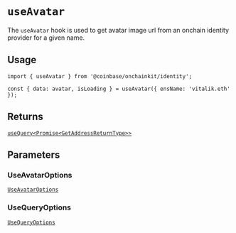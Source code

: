 # `useAvatar`

The `useAvatar` hook is used to get avatar image url from an onchain identity
provider for a given name.

## Usage

```tsx twoslash
import { useAvatar } from '@coinbase/onchainkit/identity';

const { data: avatar, isLoading } = useAvatar({ ensName: 'vitalik.eth' });
```

## Returns

[`useQuery<Promise<GetAddressReturnType>>`](/builderkits/onchainkit/identity/types#getaddressreturntype)

## Parameters

### UseAvatarOptions

[`UseAvatarOptions`](/builderkits/onchainkit/identity/types#useavataroptions)

### UseQueryOptions

[`UseQueryOptions`](/builderkits/onchainkit/identity/types#usequeryoptions)
